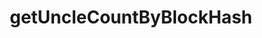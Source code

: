 ---
title: 'getUncleCountByBlockHash'
openapi: 'openapi-getUncleCountByBlockHash POST /'
description: 'Returns the uncle count for a given block hash.'
---